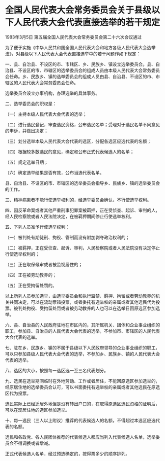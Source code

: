 # 全国人民代表大会常务委员会关于县级以下人民代表大会代表直接选举的若干规定

1983年3月5日 第五届全国人民代表大会常务委员会第二十六次会议通过

  

为了便于实施《中华人民共和国全国人民代表大会和地方各级人民代表大会选举法》，对县级以下人民代表大会代表直接选举中的若干问题作如下规定：

一、县、自治县、不设区的市、市辖区、乡、民族乡、镇设立选举委员会。县、自治县、不设区的市、市辖区的选举委员会的组成人员由本级人民代表大会常务委员会任命。乡、民族乡、镇的选举委员会的组成人员由县、自治县、不设区的市、市辖区的人民代表大会常务委员会任命。

选举委员会设立办事机构，办理选举的具体事务。

二、选举委员会的职权是：

（一）主持本级人民代表大会代表的选举；

（二）进行选民登记，审查选民资格，公布选民名单；受理对于选民名单不同意见的申诉，并做出决定；

（三）划分选举本级人民代表大会代表的选区，分配各选区应选代表的名额；

（四）根据较多数选民的意见，确定和公布正式代表候选人的名单；

（五）规定选举日期；

（六）确定选举结果是否有效，公布当选代表名单。

县、自治县、不设区的市、市辖区的选举委员会指导乡、民族乡、镇的选举委员会的工作。

三、精神病患者不能行使选举权利的，经选举委员会确认，不行使选举权利。

四、因反革命案或者其他严重刑事犯罪案被羁押，正在受侦查、起诉、审判的人，经人民检察院或者人民法院决定，在被羁押期间停止行使选举权利。

五、下列人员准予行使选举权利：

（一）被判处有期徒刑、拘役、管制而没有附加剥夺政治权利的；

（二）被羁押，正在受侦查、起诉、审判，人民检察院或者人民法院没有决定停止行使选举权利的；

（三）正在取保候审或者被监视居住的；

（四）正在被劳动教养的；

（五）正在受拘留处罚的。

以上所列人员参加选举，由选举委员会和执行监禁、羁押、拘留或者劳动教养的机关共同决定，可以在流动票箱投票，或者委托有选举权的亲属或者其他选民代为投票。被判处拘役、受拘留处罚或者被劳动教养的人也可以在选举日回原选区参加选举。

六、县、自治县的人民政府驻地在市区内的，其所属机关、团体和企业事业组织的职工，参加县、自治县的人民代表大会代表的选举，不参加市、市辖区的人民代表大会代表的选举。

七、驻在乡、民族乡、镇的不属于县级以下人民政府领导的企业事业组织的职工，可以只参加县级人民代表大会代表的选举，不参加乡、民族乡、镇的人民代表大会代表的选举。

八、选区的大小，按照每一选区选一至三名代表划分。

九、选民在选举期间临时在外地劳动、工作或者居住，不能回原选区参加选举的，经原居住地的选举委员会认可，可以书面委托有选举权的亲属或者其他选民在原选区代为投票。

选民实际上已经迁居外地但是没有转出户口的，在取得原选区选民资格的证明后，可以在现居住地的选区参加选举。

十、每一选民（三人以上附议）推荐的代表候选人的名额，不得超过本选区应选代表的名额。

选民和各政党、各人民团体推荐的代表候选人都应当列入代表候选人名单，选举委员会不得调换或者增减。

正式代表候选人名单，经过预选确定的，按得票多少的顺序排列。